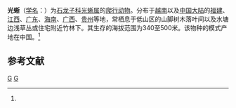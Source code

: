 {{Speciesbox
| taxon = Ateuchosaurus chinensis
| image = Ateuchosaurus chinensis.jpg
| binomial_authority = (Gray, 1845)<ref name='id4467'>{{cite web| url =http://www.bioinfo.cn/db05/BjdwSpecies.php?action=view&id=4467| title =光蜥| work =《中国动物物种编目数据库》| publisher =中国科学院微生物研究所| author =中国科学院动物研究所| accessdate =2009-04-11| deadurl =yes| archiveurl =https://web.archive.org/web/20160305085622/http://www.bioinfo.cn/db05/BjdwSpecies.php?action=view&id=4467| archivedate =2016-03-05}}</ref>
}}

'''光蜥'''（[[学名|学名]]：{{lang|la|''Ateuchosaurus chinensis''}}）为[[石龙子科|石龙子科]][[光蜥属|光蜥属]]的[[爬行动物|爬行动物]]。分布于[[越南|越南]]以及[[中国大陆|中国大陆]]的[[福建|福建]]、[[江西|江西]]、[[广东|广东]]、[[海南|海南]]、[[广西|广西]]、[[贵州|贵州]]等地，常栖息于低山区的山脚树木落叶间以及水塘边浅草丛或住宅附近竹林下。其生存的海拔范围为340至500米。该物种的模式产地在中国。<ref name='id4467'/>

== 参考文献 ==
{{reflist}}

{{Taxonbar|from=Q2868957}}

[[Category:光蜥属|G]]
[[Category:1845年描述的动物|G]]


{{蜥蜴小作品}}
